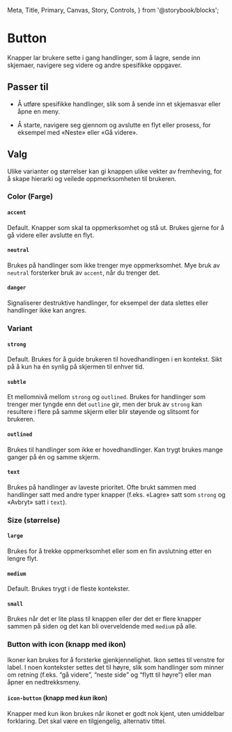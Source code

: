   Meta,
  Title,
  Primary,
  Canvas,
  Story,
  Controls,
} from '@storybook/blocks';

<Meta of={FhiButtonStories} />

# Button

Knapper lar brukere sette i gang handlinger, som å lagre, sende inn skjemaer,
navigere seg videre og andre spesifikke oppgaver.

## Passer til

- Å utføre spesifikke handlinger, slik som å sende inn et skjemasvar eller åpne en meny.

- Å starte, navigere seg gjennom og avslutte en flyt eller prosess, for eksempel med «Neste» eller «Gå videre».

<Canvas of={FhiButtonStories.Preview} />

<Controls />

## Valg

Ulike varianter og størrelser kan gi knappen ulike vekter av fremheving, for å skape hierarki og veilede oppmerksomheten til brukeren.

### Color (Farge)

<Canvas of={FhiButtonStories.showColors} />

#### `accent`

Default. Knapper som skal ta oppmerksomhet og stå ut. Brukes gjerne for å gå videre eller avslutte en flyt.

#### `neutral`

Brukes på handlinger som ikke trenger mye oppmerksomhet. Mye bruk av `neutral` forsterker bruk av `accent`, når du trenger det.

#### `danger`

Signaliserer destruktive handlinger, for eksempel der data slettes eller handlinger ikke kan angres.

### Variant

<Canvas of={FhiButtonStories.showVariants} />

#### `strong`

Default. Brukes for å guide brukeren til hovedhandlingen i en kontekst. Sikt på å kun ha én synlig på skjermen til enhver tid.

#### `subtle`

Et mellomnivå mellom `strong` og `outlined`. Brukes for handlinger som trenger mer tyngde enn det `outline` gir, men der bruk av `strong` kan resultere i flere på samme skjerm eller blir støyende og slitsomt for brukeren.

#### `outlined`

Brukes til handlinger som ikke er hovedhandlinger. Kan trygt brukes mange ganger på én og samme skjerm.

#### `text`

Brukes på handlinger av laveste prioritet. Ofte brukt sammen med handlinger satt med andre typer knapper (f.eks. «Lagre» satt som `strong` og «Avbryt» satt i `text`).

### Size (størrelse)

<Canvas of={FhiButtonStories.showSizes} />

#### `large`

Brukes for å trekke oppmerksomhet eller som en fin avslutning etter en lengre flyt.

#### `medium`

Default. Brukes trygt i de fleste kontekster.

#### `small`

Brukes når det er lite plass til knappen eller der det er flere knapper sammen på siden og det kan bli overveldende med `medium` på alle.


### Button with icon (knapp med ikon)

Ikoner kan brukes for å forsterke gjenkjennelighet. Ikon settes til venstre for label. I noen kontekster settes det til høyre, slik som handlinger som minner om retning (f.eks. “gå videre”, “neste side” og “flytt til høyre”) eller man åpner en nedtrekksmeny.
<Canvas of={FhiButtonStories.showButtonsWithTextAndIcons} />

#### `icon-button` (knapp med _kun_ ikon)

Knapper med kun ikon brukes når ikonet er godt nok kjent, uten umiddelbar forklaring. Det skal være en tilgjengelig, alternativ tittel.
<Canvas of={FhiButtonStories.showIconButtons} />